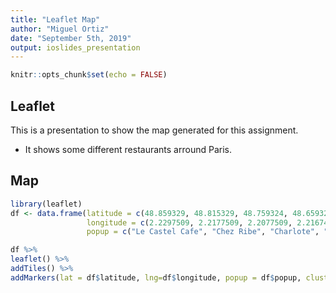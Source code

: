 ```yaml
---
title: "Leaflet Map"
author: "Miguel Ortiz"
date: "September 5th, 2019"
output: ioslides_presentation
---
```


```r
knitr::opts_chunk$set(echo = FALSE)
```

## Leaflet

This is a presentation to show the map generated for this assignment.

- It shows some different restaurants arround Paris.

## Map

```r
library(leaflet)
df <- data.frame(latitude = c(48.859329, 48.815329, 48.759324, 48.659329, 48.859219, 48.851329, 48.539329),
                 longitude = c(2.2297509, 2.2177509, 2.2077509, 2.2167409, 2.1977509, 2.2175209, 2.2166409),
                 popup = c("Le Castel Cafe", "Chez Ribe", "Charlote", "Maggies", "Ohlala", "Pizza DiCarlo", "Paco Torreznos"))

df %>%
leaflet() %>%
addTiles() %>%
addMarkers(lat = df$latitude, lng=df$longitude, popup = df$popup, clusterOptions = markerClusterOptions())
```

